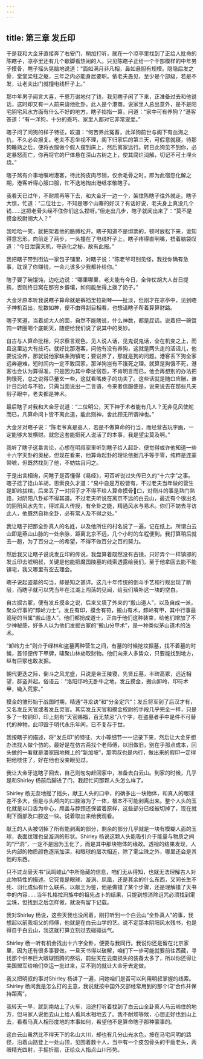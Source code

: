 ```yaml
---
---
---
```

title: 第三章 发丘印
---




于是我和大金牙直接奔了右安门，稍加打听，就在一个凉亭里找到了正给人批命的陈瞎子，凉亭里还有几个歇脚看热闹的人。只见陈瞎子正给一个干部模样的中年男子摸骨，瞎子摇头晃脑地说道：“面如满月非凡相，鼻如悬胆有规模。隐隐后发之骨，堂堂梁柱之躯，三年之内必能身居要职。依老夫愚见，至少是个部级，若是不发，让老夫出门就撞电线杆子上。”

那中年男子闻言大喜，千恩万谢地付了钱，我见瞎子闲了下来，正准备过去和他说话，这时却又有一人前来请他批卦。此人是个港商，说家里人总出意外，是不是阳宅阴宅风水方面有什么不好的地方。瞎子掐指一算，问道：“家中可有养狗？”港客答道：“有一洋狗，十分的乖巧，家里人都对它非常宠爱。”

瞎子问了问狗的样子特征，叹道：“何苦养此冤畜，此洋狗前世与阁下有血海之仇，不久必会报复。老夫不忍坐视不理，阁下归家后的第三天，可假意就寝，待那狗睡熟之后，便将衣服做个假人摆到床上，然后离家远行。转日此狗见不到你，必定暴怒而亡，你再将它的尸体悬在深山古树之上，使其腐烂消解，切记不可土埋火烧。”

瞎子煞有介事地嘱咐港客，待此狗皮肉尽销，仅余毛骨之时，即为此宿怨化解之期，港客听得心服口服，忙不迭地掏出港纸孝敬瞎子。

我看天已过午，不耐烦再等下去，和大金牙一边一个，架住陈瞎子往外就走。瞎子大惊，忙道：“二位壮士，不知是哪个山寨的好汉？有话好说，老夫身上真没几个钱……这把老骨头经不住你们这么捏呀。”但走出几步，瞎子就闻出来了：“莫不是摸金校尉胡大人？”

我哈哈一笑，就把架着他的胳膊松开。瞎子知道不是绑票的，顿时放松下来，谁知得意忘形，向前走了两步，一头撞在了电线杆子上，瞎子疼得直咧嘴，捂着脑袋叹道：“今日泄露天机，夺造化之秘，故有此报。”

我把瞎子带到街边一家包子铺里，对瞎子说：“陈老爷可别见怪，我找你确有急事，耽误了你赚钱，一会儿该多少我都补给你。”

瞎子要了碗馄饨，边吃边说：“哪里哪里，老夫能有今日，全仰仗胡大人昔日提携，否则终日窝在那穷乡僻壤，如何能坐得上拨了奶子。”

大金牙原本听我说瞎子算命就是裤裆里拉胡琴——扯淡，但刚才在凉亭中，见到瞎子神机百出，批数如神，便不由得刮目相看，也想请瞎子帮着算算财路。

瞎子笑道，当着胡大人的面，自然不能瞎说，什么神数，都是屁话。说着把一碗馄饨一转圈喝个底朝天，随便给我们说了说其中的奥妙。

自古与人算命批相，只求察言观色，见人说人话，见鬼说鬼话，全在机变之上，而且这里边大有技巧。就好比那港客，问他有没有养狗，这就是两头走的活话儿，他要说没养，那就说他家缺条狗镇宅；要说养了，那就是狗的问题。港客丢下狗全家远奔避难，短时间内一定不敢回家，那洋狗岂有不饿死之理。就算是狗饿不死，港客也会认为算得准，只是因为其中牵扯宿怨，不肯明言而已，他会再想别的办法把狗饿死，总之说得尽量玄一些，这就看嘴皮子的功夫了。这些话就是随口应酬，谁计日后验与不验，只需当面说出一二言语，令来者信服便是，说来说去在那些凡夫俗子眼中，老夫都是神术。

最后瞎子对我和大金牙说道：“二位明公，天下神于术者能有几人？无非见风使舵而已，凡算命问卜皆不离此道，能此则神，舍此顾无所谓神也。”

大金牙对瞎子说：“陈老爷真是高人，若是不做算命的行当，而经营古玩字画，一定能够大发横财。就您这套能把死人说活了的本事，我是望尘莫及啊。”

我听了瞎子这番言论，心想在明叔家里听到瞎子给人起卦，便觉得或许他知道一些十六字天卦的奥秘，但现在看来，他算命起卦的理论依据几乎等于零，纯粹是连蒙带唬，但既然找到了他，不妨姑且问之。

于是出言相询，问瞎子是否懂得《易经》，可否听说过失传已久的“十六字”之事。瞎子捻了捻山羊胡，思索良久才道：“易中自是万般皆有，不过老夫当年做的营生是卸岭拔棺，后来丢了一对招子才不得不给人算命摸骨口，对倒斗的事是熟门熟路，对阴阳八卦却不得其道。不过老夫听说在离京不远的白云山，最近有个很出名的阴阳风水先生，得过真人传授，有全卦之能，精通风水与易术。你们不妨去寻访此人，他既然自称全卦，必有常人及不得之处。”

我让瞎子把那全卦真人的名姓，以及他所住的村名说了一遍，记在纸上。所谓白云山即是燕山山脉的一处余脉，距离北京不远，几个小时的车程便到。我打算稍后就去一趟，为了百分之一的希望，不得不做百分之百的努力。

然后我又让瞎子说说发丘印的传说，我盘算着既然没有古镜，只好弄个一样镇邪的发丘印去唬明叔，关键是他能把魔国陵墓的线索透露给我们，至于他拿回去能不能镇宅，我又哪里有空去理会。

瞎子说起盗墓的勾当，却是知之甚详。这几十年传统的倒斗手艺和行规出现了断层，而瞎子就可以凭当年在江湖上闯荡的见闻，给我们填补这一块的空白。

自古掘古冢，便有发丘摸金之说，后来又填了外来的“搬山道人”，以及自成一派，聚众行事的“卸岭力士”。发丘有印，摸金有符，搬山有术，卸岭有甲，其中行事最诡秘的当属“搬山道人”。他们都扮成道士，正由于他们这种装束，给他们增加了不少神秘感，好多人以为他们发掘古冢的“搬山分甲术”，是一种类似茅山道术的法术。

“卸岭力士”则介于绿林和盗墓两种营生之间，有墓的时候挖坟掘墓，找不着墓的时候，首领便传下甲牌，啸聚山林劫取财物。他们向来人多势众，只要能找到地方，纵有巨冢也敢发掘。

朝代更迭之际，倒斗之风尤盛，只说是帝王陵寝，先贤丘墓，丰碑高冢，远近相望，群盗并起。俗语云：“洛阳邙岭无卧牛之地，发丘摸金，搬山卸岭，印符术甲，锄入荒冢。”

摸金的雏形始于战国时期，精通“寻龙诀”和“分金定穴”；发丘将军到了后汉才有，又名发丘天官或者发丘灵官。其实发丘天官和摸金校尉的手段几乎完全一样，只是多了一枚铜印，印上刻有“天官赐福，百无禁忌”八个字，在盗墓者手中是件不可替代的神物。此印毁于明代永乐年间，已不复存于世。

我按瞎子的描述，将“发丘印”的特征、大小等细节一一记录下来，然后让大金牙想办法找人做个仿的。最好是在仿古斋找个老师傅，以旧做旧，别在乎那点成本，回头做的一看就是潘家园地摊上的“新加坡”，那明叔也是内行，做出来的假印一定得把他唬住了，好在他也没亲眼见过。

我让大金牙送瞎子回去，自己则匆匆赶回家中，准备去白云山。到家的时候，几乎是和Shirley 杨前后脚进了门，我赶忙问那颗人头怎么样了。

Shirley 杨无奈地摇了摇头，献王人头的口中，的确多出一块物体，和真人的眼球差不多大，但是与头颅内的口腔溶为了一体，根本不可能剥离出来。整个人头的玉化就是以口舌为中心，颅盖与脖颈还保留着原样，这些部分已经被切掉了，现在就剩下面部及口腔这一块。说着取出来给我观看。

献王的人头被切掉了所有能剥离的部分，剩余的部分几乎就是一块有模糊人面的玉球，表面纹理也呈漩涡的形状。Shirley 杨说这颗人头能吸引介于能量与物质之间的“尸洞”，一定不是因为玉化了，而是其中那块物体的缘故。透视的结果发现，人头内部的物质颜色逐渐加深，和眼球的层次相近，除了雮尘珠之外，哪里还会是其他的东西。

只不过龙骨天书“凤鸣岐山”中所隐藏的信息，咱们无从得知，也就无法理解古人对此物特性的描述。它究竟是眼球、漩涡、凤凰，还是其余的什么东西，又同长生不死、羽化成仙有什么联系。以献王为鉴，他是做错了某个步骤，还是理解错了天书中的内容……当年扎格拉玛族中的祖先占卜的结果，只提到想消除诅咒必须找到雮尘珠，但找到之后怎样做，就没有留下记载。

我对Shirley 杨说，这些天我也没闲着，刚打听到一个白云山“全卦真人”的事，我想起以前我祖父的师傅，他就是在白云山学的艺。说不定那本阴阳风水残书，也是得自于白云山，我这就打算立刻过去碰碰运气。

Shirley 杨一听有机会找出十六字全卦，便要与我同行。我说你还是留在北京家里，因为还有很多事要做。一旦天书得以破解，咱们下一步可能就要前往西藏，寻找那个供奉巨大眼球图腾的祭坛，前些天在云南损失的装备太多了，所以你还得让美国盟军给咱们空运一批过来，买不到的就让大金牙去定做。

我又把明叔的事对Shirley 杨讲了一遍，问她咱们是否可以利用明叔掌握的线索。Shirley 杨问我是怎么打的主意，我说就按中国外交部经常用到的那个词“合作并保持距离”。

我转天一早，就到南站上了火车，沿途打听着找到了白云山全卦真人马云岭住的地方，但马家人说他去山上给人看风水相地去了。我不耐烦等候，心想正好也到山上去，看看马真人相形度地的本事如何，希望他不是算命瞎子那种蒙事的。

这白云山虽然比不得天下的名山大川，却也有几分山光水色，按在马宅问明的路径，沿着山路登上一处山顶，见围着数十人，当中有一个皮包骨头的干瘦老头，两眼精光四射，手摇折扇，正给众人指点山川形势。